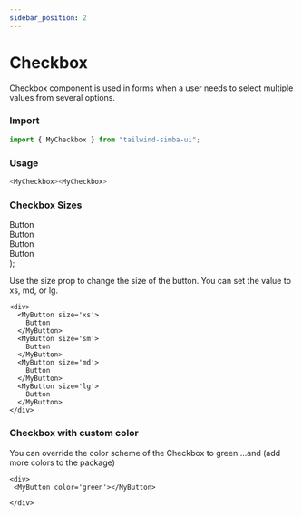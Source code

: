 ```yaml
---
sidebar_position: 2
---
```


# Checkbox

Checkbox component is used in forms when a user needs to select multiple values from several options.

<!-- :::tip My tip

    Use this awesome feature option

:::

:::danger Take care

    This action is dangerous

::: -->

### Import

```js
import { MyCheckbox } from "tailwind-simba-ui";
```

### Usage

<!-- insert button example here -->

```js
<MyCheckbox><MyCheckbox>
```

### Checkbox Sizes

  <div className="flex h-24 items-center border-2	rounded-xl mb-4">
    <div className="pr-2 pl-2">
      <MyCheckbox size="xs">Button</MyCheckbox>
    </div>
    <div className="pr-2">
      <MyCheckbox size="sm">Button</MyCheckbox>
    </div>
    <div className="pr-2">
      <MyCheckbox size="md">Button</MyCheckbox>
    </div>
    <div>
      <MyCheckbox size="lg">Button</MyCheckbox>
    </div>
  </div>
);

Use the size prop to change the size of the button. You can set the value to xs, md, or lg.

<!-- insert button example here -->

```
<div>
  <MyButton size='xs'>
    Button
  </MyButton>
  <MyButton size='sm'>
    Button
  </MyButton>
  <MyButton size='md'>
    Button
  </MyButton>
  <MyButton size='lg'>
    Button
  </MyButton>
</div>
```

### Checkbox with custom color

You can override the color scheme of the Checkbox to green....and (add more colors to the package)

```
<div>
 <MyButton color='green'></MyButton>

</div>
```
